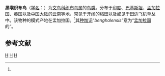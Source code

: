{{Speciesbox
| image = Blackbreastedweaver DSC 6530 040813 dadri.jpg
| image caption = 黑喉织布鸟
| genus = Ploceus
| species = bengalensis
| authority = [[卡尔·林奈|Linnaeus]]<ref name='id4117'>{{cite web| url =http://www.bioinfo.cn/db05/BjdwSpecies.php?action=view&id=4117| title =黑喉织布鸟| work =《中国动物物种编目数据库》| publisher =中国科学院微生物研究所| author =中国科学院动物研究所| accessdate =2009-04-04| archive-date =2016-03-05| archive-url =https://web.archive.org/web/20160305031609/http://www.bioinfo.cn/db05/BjdwSpecies.php?action=view&id=4117| dead-url =yes}}</ref>
}}

'''黑喉织布鸟'''（[[学名|学名]]：{{lang|la|''Ploceus bengalensis''}}）为[[文鸟科|文鸟科]][[织布鸟属|织布鸟属]]的[[鸟类|鸟类]]。分布于[[印度|印度]]、[[巴基斯坦|巴基斯坦]]、[[孟加拉国|孟加拉国]]、[[英国|英国]]以及[[中国大陆|中国大陆]]的[[云南|云南]]等地，常见于开阔的稻田以及或见于田边飞机草丛中。该物种的模式产地在孟加拉国。<ref name='id4117'/>其[[种加词|种加词]]“''benghalensis''”意为“[[孟加拉国|孟加拉国]]的”。

== 参考文献 ==
{{reflist}}
{{Taxonbar|from=Q1304453}}

[[Category:织布鸟属|H]]
[[Category:1758年描述的鳥類|H]]
[[Category:卡尔·林奈命名的生物分类|H]]

{{雀形目小作品}}